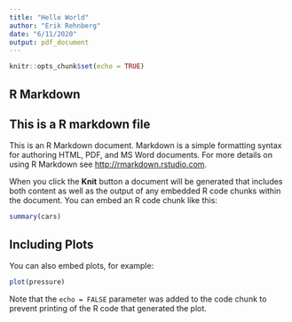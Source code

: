 ```yaml
---
title: "Hello World"
author: "Erik Rehnberg"
date: "6/11/2020"
output: pdf_document
---
```


```r
knitr::opts_chunk$set(echo = TRUE)
```

## R Markdown
## This is a R markdown file

This is an R Markdown document. Markdown is a simple formatting syntax for authoring HTML, PDF, and MS Word documents. For more details on using R Markdown see <http://rmarkdown.rstudio.com>.

When you click the **Knit** button a document will be generated that includes both content as well as the output of any embedded R code chunks within the document. You can embed an R code chunk like this:

```r
summary(cars)
```

## Including Plots

You can also embed plots, for example:

```r
plot(pressure)
```

Note that the `echo = FALSE` parameter was added to the code chunk to prevent printing of the R code that generated the plot.
